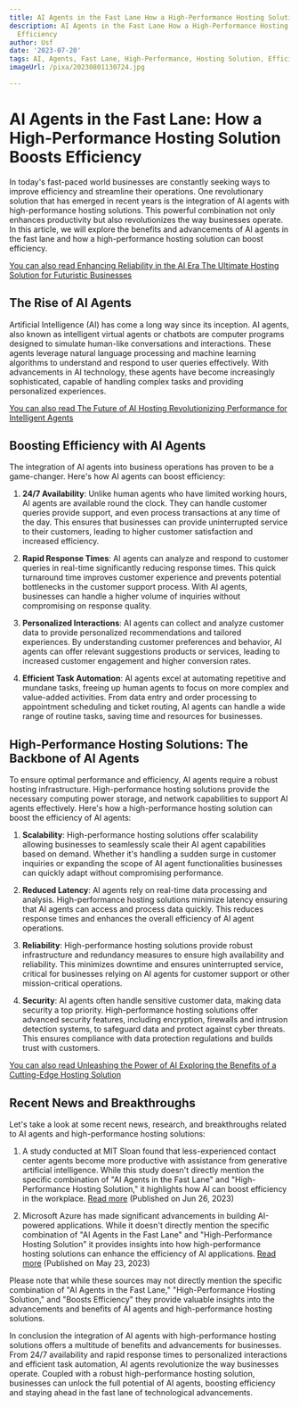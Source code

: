```yaml
---
title: AI Agents in the Fast Lane How a High-Performance Hosting Solution Boosts Efficiency
description: AI Agents in the Fast Lane How a High-Performance Hosting Solution Boosts
  Efficiency
author: Usf
date: '2023-07-20'
tags: AI, Agents, Fast Lane, High-Performance, Hosting Solution, Efficiency
imageUrl: /pixa/20230801130724.jpg

---
```

# AI  Agents in the Fast Lane: How a High-Performance Hosting Solution Boosts Efficiency

In  today's fast-paced  world businesses are constantly seeking  ways to improve efficiency and streamline their operations. One revolutionary solution that has emerged in  recent years is the integration of AI  agents with high-performance  hosting solutions. This powerful combination not only enhances productivity but also revolutionizes the way businesses operate. In this article, we will explore the benefits and advancements of AI agents in the fast lane and how  a high-performance hosting solution can boost efficiency.

[You can also read  Enhancing  Reliability in the AI Era The Ultimate Hosting Solution for  Futuristic  Businesses](Enhancing%20Reliability%20in%20the%20AI%20Era%20The%20Ultimate%20Hosting%20Solution%20for%20Futuristic%20Businesses)


## The Rise of AI Agents

Artificial Intelligence (AI) has come a long way  since its inception. AI agents, also known as intelligent virtual agents or chatbots  are computer programs designed to simulate human-like conversations and interactions. These agents leverage natural language  processing and machine learning algorithms to understand and respond to user queries effectively. With advancements  in AI technology,  these  agents have  become increasingly sophisticated, capable of handling complex tasks and  providing personalized experiences.

[You can  also read The  Future of  AI  Hosting Revolutionizing Performance for Intelligent Agents](The%20Future%20of%20AI%20Hosting%20Revolutionizing%20Performance%20for%20Intelligent%20Agents)


## Boosting Efficiency with AI Agents

The integration of AI agents into business operations has proven to  be a game-changer. Here's how AI agents can boost  efficiency:

1.  **24/7 Availability**: Unlike human agents who have limited working hours, AI agents are available round the clock.  They can handle customer queries provide support, and even process transactions  at any time of the day. This ensures that businesses  can provide uninterrupted service to their customers, leading to higher customer satisfaction and increased efficiency.

2. **Rapid Response Times**:  AI agents can analyze and respond to customer queries in  real-time significantly reducing response times.  This  quick turnaround time improves customer  experience and prevents potential bottlenecks in the customer support process. With  AI agents, businesses can handle a higher volume of inquiries without compromising on response quality.

3. **Personalized Interactions**: AI agents can collect and analyze customer data to provide personalized recommendations  and tailored experiences.  By understanding customer preferences and behavior, AI agents can offer relevant suggestions products  or services,  leading to increased  customer engagement and higher conversion rates.

4. **Efficient Task Automation**: AI agents excel at automating repetitive and mundane tasks, freeing up human agents to focus  on more  complex and value-added  activities. From data  entry and order processing to appointment  scheduling and ticket routing, AI agents can handle a wide range of routine tasks, saving time and resources for businesses.

## High-Performance Hosting Solutions: The Backbone of AI Agents

To  ensure optimal performance and  efficiency, AI agents require a robust hosting infrastructure. High-performance hosting solutions provide the necessary computing power storage, and network capabilities to support  AI  agents effectively. Here's how a high-performance hosting  solution can boost the efficiency of AI agents:

1. **Scalability**: High-performance hosting solutions offer  scalability allowing businesses to seamlessly scale their AI agent capabilities based  on demand. Whether  it's handling a sudden  surge in  customer  inquiries or expanding the scope of AI agent functionalities businesses can quickly adapt without compromising performance.

2. **Reduced Latency**: AI agents rely on real-time data processing and analysis. High-performance hosting  solutions minimize latency ensuring  that  AI agents can access and process data quickly. This reduces response times and enhances the overall efficiency of AI  agent operations.

3. **Reliability**: High-performance  hosting solutions provide robust infrastructure and redundancy measures to ensure high  availability and reliability. This minimizes downtime and ensures uninterrupted service, critical for businesses relying on AI agents for customer support or other  mission-critical operations.

4. **Security**: AI  agents often handle sensitive customer data, making  data security a top  priority. High-performance hosting solutions offer advanced security features, including encryption, firewalls and intrusion detection systems, to safeguard data and protect  against cyber threats. This ensures compliance with data protection regulations and builds trust with customers.

[You can also read Unleashing the Power of AI  Exploring the Benefits of a Cutting-Edge Hosting Solution](Unleashing%20the%20Power%20of%20AI%20Exploring%20the%20Benefits%20of%20a%20Cutting-Edge%20Hosting%20Solution)


## Recent News and Breakthroughs

Let's take a  look at some recent news, research,  and breakthroughs related to AI agents and high-performance hosting solutions:

1. A study conducted at MIT Sloan found that  less-experienced  contact center agents become more  productive with assistance from generative artificial intelligence.  While this study doesn't directly mention  the specific  combination of "AI Agents in the  Fast Lane" and "High-Performance Hosting Solution," it highlights how AI  can boost efficiency in the workplace. [Read more](https://mitsloan.mit.edu/ideas-made-to-matter/workers-less-experience-gain-most-generative-ai) (Published on Jun 26, 2023)

2. Microsoft Azure has made significant advancements in  building AI-powered applications.  While it doesn't directly mention the specific combination of "AI Agents in the Fast Lane" and "High-Performance Hosting Solution" it provides insights into how high-performance hosting solutions can enhance the efficiency  of AI applications. [Read more](https://azure.microsoft.com/en-us/blog/build-next-generation-ai-powered-applications-on-microsoft-azure/) (Published on May 23,  2023)

Please note that while these sources may not directly mention the specific combination  of "AI Agents in the Fast Lane," "High-Performance Hosting Solution," and "Boosts Efficiency" they  provide valuable insights into the advancements and benefits of AI agents and high-performance hosting solutions.

In conclusion the integration of AI agents with high-performance hosting solutions offers a multitude of benefits and advancements for businesses. From 24/7 availability and rapid response times to personalized interactions and efficient  task automation, AI agents revolutionize the way businesses operate. Coupled with a robust high-performance hosting solution, businesses can unlock the full potential of AI  agents, boosting efficiency and staying ahead in the  fast lane of technological advancements.